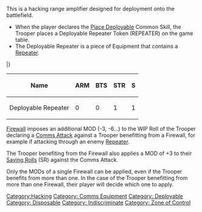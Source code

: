 {{n5-section-hacking}}
{{n5-section-equipment}}


This is a hacking range amplifier designed for deployment onto the battlefield.

{{css_skillbox |black| DEPLOYABLE REPEATER | EQUIPMENT }}
{{skill-label | Comms Equipment, Deployable, Disposable (3), Indiscriminate, Zone of Control. }}
{{effects}} 
* When the player declares the [[Place Deployable]] Common Skill, the Trooper places a Deployable Repeater Token (REPEATER) on the game table.
* The Deployable Repeater is a piece of Equipment that contains a [[Repeater]].
{{css_skillbox-end}}


{{n5_weapon_single}}
{{n5_weaponrow|[[Deployable Repeater]]| | | | | | | | | | | | |[[Disposable (3)]], [[Deployable]]}}
|}
{| class="n5table-dark"
|-
! Name !! ARM !! BTS !! STR !! S
|-
| Deployable Repeater || 0 || 0 || 1 || 1
|}


{{remember-start}}
[[Firewall]] imposes an additional MOD (-3, -6...) to the WIP Roll of the Trooper declaring a [[Comms Attack]] against a Trooper benefitting from a Firewall, for example if attacking through an enemy [[Repeater]].

The Trooper benefiting from the Firewall also applies a MOD of +3 to their [[Saving Roll]]s (SR) against the Comms Attack.

Only the MODs of a single Firewall can be applied, even if the Trooper benefits from more than one. In the case of the Trooper benefitting from more than one Firewall, their player will decide which one to apply.
{{remember-end}}


[[Category:Hacking]]

[[Category: Comms Equipment ]]
[[Category: Deployable ]]
[[Category: Disposable ]]
[[Category: Indiscriminate ]]
[[Category: Zone of Control ]]